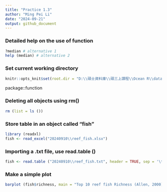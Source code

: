 ```yaml
---
title: "Practice 1.3"
author: "Ming Pei Li"
date: "2024-09-21"
output: github_document
---
```


### Detailed help on the use of function

```r
?median # alternative 1 
help (median) # alternative 2
```

### Set current working directory

```r
knitr::opts_knit$set(root.dir = "D:\\碩士資料庫\\碩三上課程\\Ocean R\\data")
```

package::function

### Deleting all objects using rm()
```r
rm (list = ls ())
```

### Store table in an object called "fish"
```r
library (readxl)
fish <- read_excel("20240910\\reef_fish.xlsx") 
```

### Importing a .txt file, use read.table ()
```r
fish <- read.table ("20240910\\reef_fish.txt", header = TRUE, sep = '\t', dec = '.') 
```

### Make a simple plot
```r
barplot (fish$richness, main = "Top 10 reef fish Richness (Allen, 2000)", horiz = TRUE, names.arg = fish$country, cex.names = 0.5, las = 1)
```


